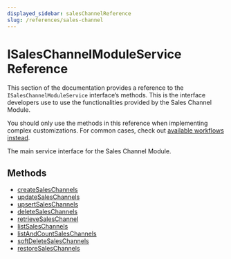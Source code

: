 ```yaml
---
displayed_sidebar: salesChannelReference
slug: /references/sales-channel
---
```



# ISalesChannelModuleService Reference

This section of the documentation provides a reference to the `ISalesChannelModuleService` interface’s methods. This is the interface developers use to use the functionalities provided by the Sales Channel Module.

<Note>

You should only use the methods in this reference when implementing complex customizations. For common cases, check out [available workflows instead](/medusa-workflows-reference).

</Note>

The main service interface for the Sales Channel Module.

## Methods

- [createSalesChannels](../../ISalesChannelModuleService/methods/sales_channel.ISalesChannelModuleService.createSalesChannels/page.mdx)
- [updateSalesChannels](../../ISalesChannelModuleService/methods/sales_channel.ISalesChannelModuleService.updateSalesChannels/page.mdx)
- [upsertSalesChannels](../../ISalesChannelModuleService/methods/sales_channel.ISalesChannelModuleService.upsertSalesChannels/page.mdx)
- [deleteSalesChannels](../../ISalesChannelModuleService/methods/sales_channel.ISalesChannelModuleService.deleteSalesChannels/page.mdx)
- [retrieveSalesChannel](../../ISalesChannelModuleService/methods/sales_channel.ISalesChannelModuleService.retrieveSalesChannel/page.mdx)
- [listSalesChannels](../../ISalesChannelModuleService/methods/sales_channel.ISalesChannelModuleService.listSalesChannels/page.mdx)
- [listAndCountSalesChannels](../../ISalesChannelModuleService/methods/sales_channel.ISalesChannelModuleService.listAndCountSalesChannels/page.mdx)
- [softDeleteSalesChannels](../../ISalesChannelModuleService/methods/sales_channel.ISalesChannelModuleService.softDeleteSalesChannels/page.mdx)
- [restoreSalesChannels](../../ISalesChannelModuleService/methods/sales_channel.ISalesChannelModuleService.restoreSalesChannels/page.mdx)
